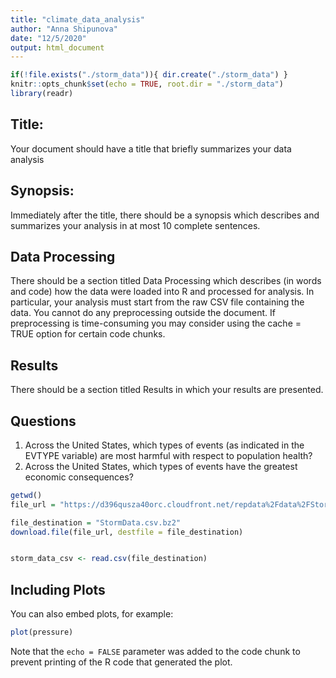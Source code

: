 ```yaml
---
title: "climate_data_analysis"
author: "Anna Shipunova"
date: "12/5/2020"
output: html_document
---
```


```r
if(!file.exists("./storm_data")){ dir.create("./storm_data") }
knitr::opts_chunk$set(echo = TRUE, root.dir = "./storm_data")
library(readr)

```

## Title:   
Your document should have a title that briefly summarizes your data analysis

## Synopsis:  
Immediately after the title, there should be a synopsis which describes and summarizes your analysis in at most 10 complete sentences.

## Data Processing  
There should be a section titled Data Processing which describes (in words and code) how the data were loaded into R and processed for analysis. In particular, your analysis must start from the raw CSV file containing the data. You cannot do any preprocessing outside the document. If preprocessing is time-consuming you may consider using the \color{red}{\verb|cache = TRUE|}cache = TRUE option for certain code chunks.

## Results  
There should be a section titled Results in which your results are presented.

## Questions

1. Across the United States, which types of events (as indicated in the \color{red}{\verb|EVTYPE|}EVTYPE variable) are most harmful with respect to population health?  
2. Across the United States, which types of events have the greatest economic consequences?


```r
getwd()
file_url = "https://d396qusza40orc.cloudfront.net/repdata%2Fdata%2FStormData.csv.bz2"

file_destination = "StormData.csv.bz2"
download.file(file_url, destfile = file_destination)


storm_data_csv <- read.csv(file_destination)

```

## Including Plots

You can also embed plots, for example:

```r
plot(pressure)
```

Note that the `echo = FALSE` parameter was added to the code chunk to prevent printing of the R code that generated the plot.
